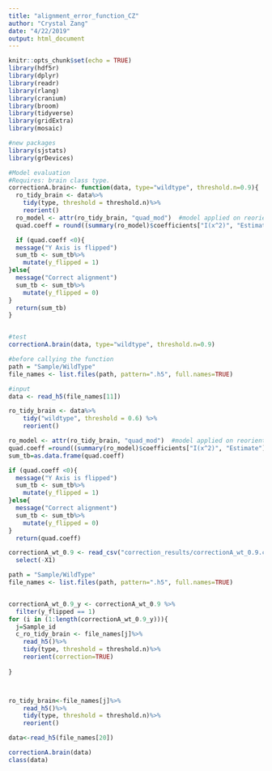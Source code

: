 ```yaml
---
title: "alignment_error_function_CZ"
author: "Crystal Zang"
date: "4/22/2019"
output: html_document
---
```


```r
knitr::opts_chunk$set(echo = TRUE)
library(hdf5r)
library(dplyr)
library(readr)
library(rlang)
library(cranium)
library(broom)
library(tidyverse)
library(gridExtra)
library(mosaic)

#new packages
library(sjstats)
library(grDevices)
```



```r
#Model evaluation
#Requires: brain class type.
correctionA.brain<- function(data, type="wildtype", threshold.n=0.9){
  ro_tidy_brain <- data%>%
    tidy(type, threshold = threshold.n)%>%
    reorient()
  ro_model <- attr(ro_tidy_brain, "quad_mod")  #model applied on reoriented data
  quad.coeff = round((summary(ro_model)$coefficients["I(x^2)", "Estimate"]), 4)

  if (quad.coeff <0){
  message("Y Axis is flipped")
  sum_tb <- sum_tb%>%
    mutate(y_flipped = 1)
}else{
  message("Correct alignment")
  sum_tb <- sum_tb%>%
    mutate(y_flipped = 0)
}
  return(sum_tb)
}


#test
correctionA.brain(data, type="wildtype", threshold.n=0.9)
```



```r
#before callying the function
path = "Sample/WildType"
file_names <- list.files(path, pattern=".h5", full.names=TRUE)

#input
data <- read_h5(file_names[11])

ro_tidy_brain <- data%>%
    tidy("wildtype", threshold = 0.6) %>%
    reorient()

ro_model <- attr(ro_tidy_brain, "quad_mod")  #model applied on reoriented data
quad.coeff =round((summary(ro_model)$coefficients["I(x^2)", "Estimate"]), 4)
sum_tb=as.data.frame(quad.coeff)

if (quad.coeff <0){
  message("Y Axis is flipped")
  sum_tb <- sum_tb%>%
    mutate(y_flipped = 1)
}else{
  message("Correct alignment")
  sum_tb <- sum_tb%>%
    mutate(y_flipped = 0)
}
  return(quad.coeff)
```


```r
correctionA_wt_0.9 <- read_csv("correction_results/correctionA_wt_0.9.csv")%>%
  select(-X1)

path = "Sample/WildType"
file_names <- list.files(path, pattern=".h5", full.names=TRUE)


correctionA_wt_0.9_y <- correctionA_wt_0.9 %>%
  filter(y_flipped == 1)
for (i in (1:length(correctionA_wt_0.9_y))){
  j=Sample_id
  c_ro_tidy_brain <- file_names[j]%>%
    read_h5()%>%
    tidy(type, threshold = threshold.n)%>%
    reorient(correction=TRUE)
  
}



ro_tidy_brain<-file_names[j]%>%
    read_h5()%>%
    tidy(type, threshold = threshold.n)%>%
    reorient()

data<-read_h5(file_names[20])

correctionA.brain(data)
class(data)
```

